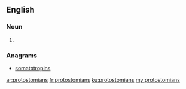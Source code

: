 ==English==

===Noun===
{{head|en}}

# {{plural of|protostomian}}

===Anagrams===
* [[somatotropins#English|somatotropins]]

[[ar:protostomians]]
[[fr:protostomians]]
[[ku:protostomians]]
[[my:protostomians]]
